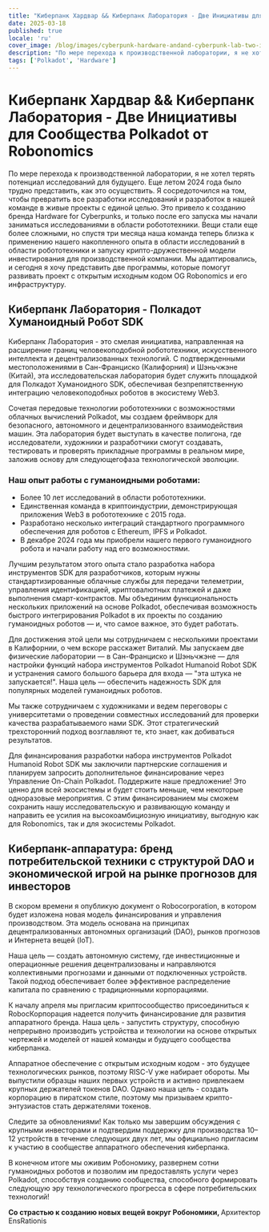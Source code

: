 ```yaml
---
title: "Киберпанк Хардвар && Киберпанк Лаборатория - Две Инициативы для Сообщества Polkadot от Robonomics"
date: 2025-03-18
published: true
locale: 'ru'
cover_image: /blog/images/cyberpunk-hardware-andand-cyberpunk-lab-two-in/cover.webp
description: "По мере перехода к производственной лаборатории, я не хотел терять потенциал исследований для будущего. Еще летом 2024 года было трудно представить, как это осуществить. Я сосредоточился на том, чтобы превратить все разработки исследований и разработок в нашей команде в живые проекты с единой целью. Это привело к созданию бренда Hardware for Cyberpunks, и только после его запуска мы начали заниматься исследованиями в области робототехники."
tags: ['Polkadot', 'Hardware']
---
```


# Киберпанк Хардвар && Киберпанк Лаборатория - Две Инициативы для Сообщества Polkadot от Robonomics   

По мере перехода к производственной лаборатории, я не хотел терять потенциал исследований для будущего. Еще летом 2024 года было трудно представить, как это осуществить. Я сосредоточился на том, чтобы превратить все разработки исследований и разработок в нашей команде в живые проекты с единой целью. Это привело к созданию бренда Hardware for Cyberpunks, и только после его запуска мы начали заниматься исследованиями в области робототехники. Вещи стали еще более сложными, но спустя три месяца наша команда теперь близка к применению нашего накопленного опыта в области исследований в области робототехники и запуску крипто-дружественной модели инвестирования для производственной компании. Мы адаптировались, и сегодня я хочу представить две программы, которые помогут развивать проект с открытым исходным кодом OG Robonomics и его инфраструктуру.   


## Киберпанк Лаборатория - Полкадот Хуманоидный Робот SDK   

Киберпанк Лаборатория - это смелая инициатива, направленная на расширение границ человекоподобной робототехники, искусственного интеллекта и децентрализованных технологий. С подтвержденными местоположениями в Сан-Франциско (Калифорния) и Шэньчжэне (Китай), эта исследовательская лаборатория будет служить площадкой для Полкадот Хуманоидного SDK, обеспечивая безпрепятственную интеграцию человекоподобных роботов в экосистему Web3.   

Сочетая передовые технологии робототехники с возможностями облачных вычислений Polkadot, мы создаем фреймворк для безопасного, автономного и децентрализованного взаимодействия машин. Эта лаборатория будет выступать в качестве полигона, где исследователи, художники и разработчики смогут создавать, тестировать и проверять прикладные программы в реальном мире, заложив основу для следующегофаза технологической эволюции.   

### Наш опыт работы с гуманоидными роботами:   

- Более 10 лет исследований в области робототехники.   
- Единственная команда в криптоиндустрии, демонстрирующая приложения Web3 в робототехнике с 2015 года.   
- Разработано несколько интеграций стандартного программного обеспечения для роботов с Ethereum, IPFS и Polkadot.   
- В декабре 2024 года мы приобрели нашего первого гуманоидного робота и начали работу над его возможностями.   

Лучшим результатом этого опыта стало разработка набора инструментов SDK для разработчиков, которым нужны стандартизированные облачные службы для передачи телеметрии, управления идентификацией, криптовалютных платежей и даже выполнения смарт-контрактов. Мы объединим функциональность нескольких приложений на основе Polkadot, обеспечивая возможность быстрого интегрирования Polkadot в их проекты по созданию гуманоидных роботов — и, что самое важное, это будет работать.   

Для достижения этой цели мы сотрудничаем с несколькими проектами в Калифорнии, о чем вскоре расскажет Виталий. Мы запускаем две физические лаборатории — в Сан-Франциско и Шэньчжэне — для настройки функций набора инструментов Polkadot Humanoid Robot SDK и устранения самого большого барьера для входа — "эта штука не запускается!". Наша цель — обеспечить надежность SDK для популярных моделей гуманоидных роботов.   

Мы также сотрудничаем с художниками и ведем переговоры с университетами о проведении совместных исследований для проверки качества разрабатываемого нами SDK. Этот стратегический трехсторонний подход возглавляют те, кто знает, как добиваться результатов.   

Для финансирования разработки набора инструментов Polkadot Humanoid Robot SDK мы заключили партнерские соглашения и планируем запросить дополнительное финансирование через Управление On-Chain Polkadot. Поддержите наше предложение! Это ценно для всей экосистемы и будет стоить меньше, чем некоторые одноразовые мероприятия. С этим финансированием мы сможем сохранить нашу исследовательскую и развивающую команду и направить ее усилия на высокоамбициозную инициативу, выгодную как для Robonomics, так и для экосистемы Polkadot.   

## Киберпанк-аппаратура: бренд потребительской техники с структурой DAO и экономической игрой на рынке прогнозов для инвесторов   

В скором времени я опубликую документ о Robocorporation, в котором будет изложена новая модель финансирования и управления производством. Эта модель основана на принципах децентрализованных автономных организаций (DAO), рынков прогнозов и Интернета вещей (IoT).   

Наша цель — создать автономную систему, где инвестиционные и операционные решения децентрализованы и направляются коллективными прогнозами и данными от подключенных устройств. Такой подход обеспечивает более эффективное распределение капитала по сравнению с традиционными корпорациями.   

К началу апреля мы пригласим криптосообщество присоединиться к RobocКорпорация надеется получить финансирование для развития аппаратного бренда. Наша цель - запустить структуру, способную непрерывно производить устройства и технологии на основе открытых чертежей и моделей от нашей команды и будущего сообщества киберпанка.

Аппаратное обеспечение с открытым исходным кодом - это будущее технологических рынков, поэтому RISC-V уже набирает обороты. Мы выпустили образцы наших первых устройств и активно привлекаем крупных держателей токенов DAO. Однако наша цель - создать корпорацию в пиратском стиле, поэтому мы призываем крипто-энтузиастов стать держателями токенов.

Следите за обновлениями! Как только мы завершим обсуждения с крупными инвесторами и подтвердим поддержку для производства 10–12 устройств в течение следующих двух лет, мы официально пригласим к участию в сообществе аппаратного обеспечения киберпанка.

В конечном итоге мы оживим Робономику, развернем сотни гуманоидных роботов и позволим им предоставлять услуги через Polkadot, способствуя созданию сообщества, способного формировать следующую эру технологического прогресса в сфере потребительских технологий!

<div class="text-abstract">
<b>Со страстью к созданию новых вещей вокруг Робономики, </b>Архитектор EnsRationis
</div>